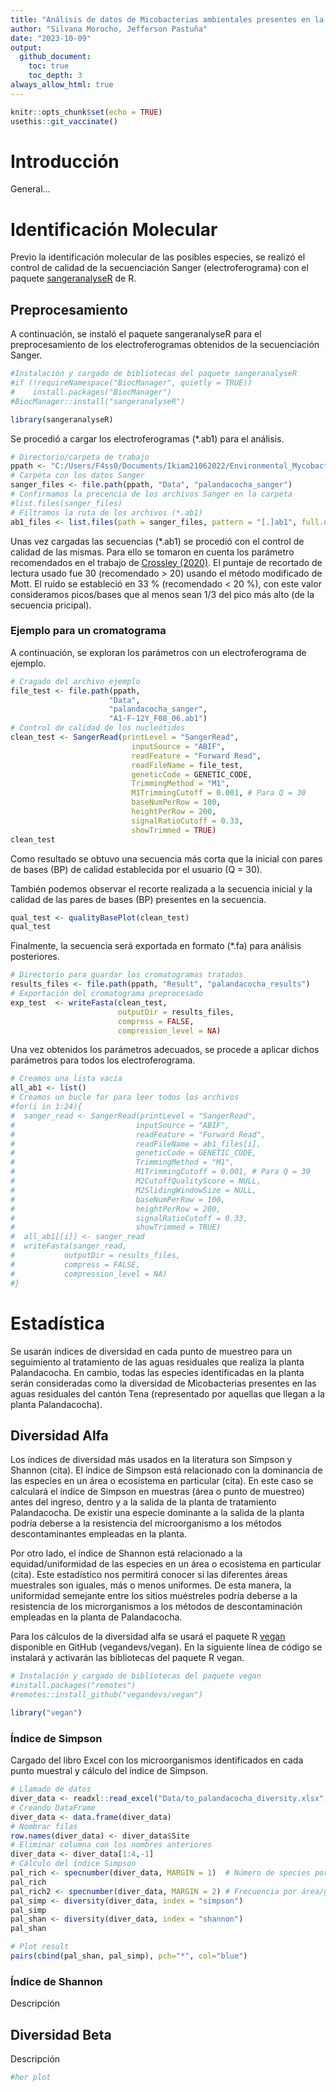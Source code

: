 ```yaml
---
title: "Análisis de datos de Micobacterias ambientales presentes en la Planta de tratamiento de aguas residuales Palandacocha"
author: "Silvana Morocho, Jefferson Pastuña"
date: "2023-10-09"
output:
  github_document:
    toc: true
    toc_depth: 3
always_allow_html: true
---
```


```r

knitr::opts_chunk$set(echo = TRUE)
usethis::git_vaccinate()

```

# Introducción

General...

# Identificación Molecular

Previo la identificación molecular de las posibles especies, se realizó el control de calidad de la secuenciación Sanger (electroferograma) con el paquete [sangeranalyseR](https://github.com/roblanf/sangeranalyseR) de R.

## Preprocesamiento

A continuación, se instaló el paquete sangeranalyseR para el preprocesamiento de los electroferogramas obtenidos de la secuenciación Sanger.

```r

#Instalación y cargado de bibliotecas del paquete sangeranalyseR
#if (!requireNamespace("BiocManager", quietly = TRUE))
#    install.packages("BiocManager")
#BiocManager::install("sangeranalyseR")

library(sangeranalyseR)

```

Se procedió a cargar los electroferogramas (*.ab1) para el análisis.

```r

# Directorio/carpeta de trabajo
ppath <- "C:/Users/F4ss0/Documents/Ikiam21062022/Environmental_Mycobacteria/"
# Carpeta con los datos Sanger
sanger_files <- file.path(ppath, "Data", "palandacocha_sanger")
# Confirmamos la precencia de los archivos Sanger en la carpeta
#list.files(sanger_files)
# Filtramos la ruta de los archivos (*.ab1)
ab1_files <- list.files(path = sanger_files, pattern = "[.]ab1", full.names = TRUE)

```

Unas vez cargadas las secuencias (*.ab1) se procedió con el control de calidad de las mismas. Para ello se tomaron en cuenta los parámetro  recomendados en el trabajo de [Crossley  (2020)](https://doi.org/10.1177%2F1040638720905833). El puntaje de recortado de lectura usado fue 30 (recomendado > 20) usando el método modificado de Mott. El ruido se estableció en 33 % (recomendado < 20 %), con este valor consideramos picos/bases que al menos sean 1/3 del pico más alto (de la secuencia pricipal).

### Ejemplo para un cromatograma

A continuación, se exploran los parámetros con un electroferograma de ejemplo.

```r

# Cragado del archivo ejemplo
file_test <- file.path(ppath,
                      "Data",
                      "palandacocha_sanger",
                      "A1-F-12Y_F08_06.ab1")
# Control de calidad de los nucleótidos
clean_test <- SangerRead(printLevel = "SangerRead",
                           inputSource = "ABIF",
                           readFeature = "Forward Read",
                           readFileName = file_test,
                           geneticCode = GENETIC_CODE,
                           TrimmingMethod = "M1",
                           M1TrimmingCutoff = 0.001, # Para Q = 30
                           baseNumPerRow = 100,
                           heightPerRow = 200,
                           signalRatioCutoff = 0.33,
                           showTrimmed = TRUE)
clean_test

```

Como resultado se obtuvo una secuencia más corta que la inicial con pares de bases (BP) de calidad establecida por el usuario (Q = 30).

También podemos observar el recorte realizada a la secuencia inicial y la calidad de las pares de bases (BP) presentes en la secuencia.

```r

qual_test <- qualityBasePlot(clean_test)
qual_test

```

Finalmente, la secuencia será exportada en formato (*.fa) para análisis posteriores.

```r

# Directorio para guardar los cromatogramas tratados
results_files <- file.path(ppath, "Result", "palandacocha_results")
# Exportación del cromatograma preprocesado
exp_test  <- writeFasta(clean_test,
                        outputDir = results_files,
                        compress = FALSE,
                        compression_level = NA)

```

Una vez obtenidos los parámetros adecuados, se procede a aplicar dichos parámetros para todos los electroferograma.

```r

# Creamos una lista vacía
all_ab1 <- list()
# Creamos un bucle for para leer todos los archivos
#for(i in 1:24){
#  sanger_read <- SangerRead(printLevel = "SangerRead",
#                           inputSource = "ABIF",
#                           readFeature = "Forward Read",
#                           readFileName = ab1_files[i],
#                           geneticCode = GENETIC_CODE,
#                           TrimmingMethod = "M1",
#                           M1TrimmingCutoff = 0.001, # Para Q = 30
#                           M2CutoffQualityScore = NULL,
#                           M2SlidingWindowSize = NULL,
#                           baseNumPerRow = 100,
#                           heightPerRow = 200,
#                           signalRatioCutoff = 0.33,
#                           showTrimmed = TRUE)
#  all_ab1[[i]] <- sanger_read
#  writeFasta(sanger_read,
#           outputDir = results_files,
#           compress = FALSE,
#           compression_level = NA)
#}

```

# Estadística

Se usarán índices de diversidad en cada punto de muestreo para un seguimiento al tratamiento de las aguas residuales que realiza la planta Palandacocha. En cambio, todas las especies identificadas en la planta serán consideradas como la diversidad de Micobacterias presentes en las aguas residuales del cantón Tena (representado por aquellas que llegan a la planta Palandacocha).

## Diversidad Alfa

Los índices de diversidad más usados en la literatura son Simpson y Shannon (cita). El índice de Simpson está relacionado con la dominancia de las especies en un área o ecosistema en particular (cita). En este caso se calculará el índice de Simpson en muestras (área o punto de muestreo) antes del ingreso, dentro y a la salida de la planta de tratamiento Palandacocha. De existir una especie dominante a la salida de la planta podría deberse a la resistencia del microorganismo a los métodos descontaminantes empleadas en la planta.

Por otro lado, el índice de Shannon está relacionado a la equidad/uniformidad de las especies en un área o ecosistema en particular (cita). Este estadístico nos permitirá conocer si las diferentes áreas muestrales son iguales, más o menos uniformes. De esta manera, la uniformidad semejante entre los sitios muéstreles podría deberse a la resistencia de los microrganismos a los métodos de descontaminación empleadas en la planta de Palandacocha.

Para los cálculos de la diversidad alfa se usará el paquete R [vegan](https://github.com/vegandevs/vegan/tree/master) disponible en GitHub (vegandevs/vegan). En la siguiente línea de código se instalará y activarán las bibliotecas del paquete R vegan.

```r

# Instalación y cargado de bibliotecas del paquete vegan
#install.packages("remotes")
#remotes::install_github("vegandevs/vegan")

library("vegan")

```

### Índice de Simpson

Cargado del libro Excel con los microorganismos identificados en cada punto muestral y cálculo del índice de Simpson.

```r

# Llamado de datos
diver_data <- readxl::read_excel("Data/to_palandacocha_diversity.xlsx", 1)
# Creando DataFrame
diver_data <- data.frame(diver_data)
# Nombrar filas
row.names(diver_data) <- diver_data$Site
# Eliminar columna con los nombres anteriores
diver_data <- diver_data[1:4,-1]
# Cálculo del índice Simpson
pal_rich <- specnumber(diver_data, MARGIN = 1)  # Número de species por área/grupo
pal_rich
pal_rich2 <- specnumber(diver_data, MARGIN = 2) # Frecuencia por área/grupo, asigna 1 si la                                                                   # especie fue encontrada en un área/grupo
pal_simp <- diversity(diver_data, index = "simpson")
pal_simp
pal_shan <- diversity(diver_data, index = "shannon")
pal_shan

# Plot result
pairs(cbind(pal_shan, pal_simp), pch="*", col="blue")

```

### Índice de Shannon

Descripción

## Diversidad Beta

Descripción

```r

#her plot

```


